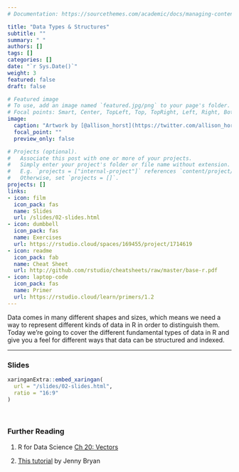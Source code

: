 ```yaml
---
# Documentation: https://sourcethemes.com/academic/docs/managing-content/

title: "Data Types & Structures"
subtitle: ""
summary: " "
authors: []
tags: []
categories: []
date: "`r Sys.Date()`"
weight: 3
featured: false
draft: false

# Featured image
# To use, add an image named `featured.jpg/png` to your page's folder.
# Focal points: Smart, Center, TopLeft, Top, TopRight, Left, Right, BottomLeft, Bottom, BottomRight.
image:
  caption: "Artwork by [@allison_horst](https://twitter.com/allison_horst)"
  focal_point: ""
  preview_only: false

# Projects (optional).
#   Associate this post with one or more of your projects.
#   Simply enter your project's folder or file name without extension.
#   E.g. `projects = ["internal-project"]` references `content/project/deep-learning/index.md`.
#   Otherwise, set `projects = []`.
projects: []
links:
- icon: film
  icon_pack: fas
  name: Slides
  url: /slides/02-slides.html
- icon: dumbbell
  icon_pack: fas
  name: Exercises
  url: https://rstudio.cloud/spaces/169455/project/1714619
- icon: readme
  icon_pack: fab
  name: Cheat Sheet
  url: http://github.com/rstudio/cheatsheets/raw/master/base-r.pdf
- icon: laptop-code
  icon_pack: fas
  name: Primer
  url: https://rstudio.cloud/learn/primers/1.2
---
```


Data comes in many different shapes and sizes, which means we need a way to represent different kinds of data in R in order to distinguish them. Today we're going to cover the different fundamental types of data in R and give you a feel for different ways that data can be structured and indexed. 

***

### Slides

```r
xaringanExtra::embed_xaringan(
  url = "/slides/02-slides.html",
  ratio = "16:9"
)
```

<br>

### Further Reading

:::book

1. R for Data Science [Ch 20: Vectors](https://r4ds.had.co.nz/vectors.html)

2. [This tutorial](https://jennybc.github.io/purrr-tutorial/bk00_vectors-and-lists.html) by Jenny Bryan
:::
